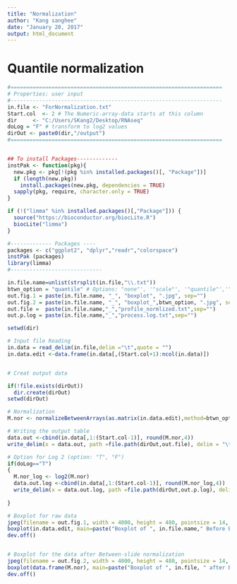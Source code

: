 ```yaml
---
title: "Normalization"
author: "Kang sanghee"
date: "January 20, 2017"
output: html_document
---
```


# Quantile normalization

```r


#===================================================================
# Properties: user input
#-------------------------------------------------------------------
in.file <- "ForNormalization.txt"
Start.col  <- 2 # The Numeric-array-data starts at this column
dir     <- "C:/Users/SKang2/Desktop/RNAseq"
doLog = "F" # transform to log2 values
dirOut <- paste0(dir,"/output")
#===================================================================


## To install Packages-------------
instPak <- function(pkg){
  new.pkg <- pkg[!(pkg %in% installed.packages()[, "Package"])]
  if (length(new.pkg)) 
    install.packages(new.pkg, dependencies = TRUE)
  sapply(pkg, require, character.only = TRUE)
}

if (!("limma" %in% installed.packages()[,"Package"])) {
  source("https://bioconductor.org/biocLite.R")
  biocLite("limma")
}

#------------- Packages ----
packages <- c("ggplot2", "dplyr","readr","colorspace")
instPak (packages) 
library(limma)
#-----------------------------

in.file.name=unlist(strsplit(in.file,"\\.txt"))
btwn_option = "quantile" # Options: "none"', '"scale"', '"quantile"','"Aquantile"', '"Gquantile"', '"Rquantile"', '"Tquantile"' or '"vsn"'
out.fig.1 = paste(in.file.name, "_", "boxplot", ".jpg", sep="")
out.fig.2 = paste(in.file.name, "_", "boxplot_",btwn_option, ".jpg", sep="")
out.file =  paste(in.file.name,"_","profile_normlized.txt",sep="")
out.p.log = paste(in.file.name,"_","process.log.txt",sep="")

setwd(dir)

# Input file Reading
in.data = read_delim(in.file,delim ="\t",quote = "")
in.data.edit <-data.frame(in.data[,(Start.col+1):ncol(in.data)])


# Creat output data

if(!file.exists(dirOut))
  dir.create(dirOut)
setwd(dirOut)

# Normalization
M.nor <- normalizeBetweenArrays(as.matrix(in.data.edit),method=btwn_option)

# Writing the output table
data.out <-cbind(in.data[,1:(Start.col-1)], round(M.nor,4))
write_delim(x = data.out, path =file.path(dirOut,out.file), delim = "\t",na = "")

# Option for Log 2 (option: "T", "F")
if(doLog=="T")
{
  M.nor_log <- log2(M.nor)
  data.out.log <-cbind(in.data[,1:(Start.col-1)], round(M.nor_log,4))
  write_delim(x = data.out.log, path =file.path(dirOut,out.p.log), delim = "\t",na = "")
  
}

# Boxplot for raw data
jpeg(filename = out.fig.1, width = 4000, height = 480, pointsize = 14, quality = 30, bg = "white", res = NA)
boxplot(in.data.edit, main=paste("Boxplot of ", in.file.name," Before Between normalization"))
dev.off()


# Boxplot for the data after Between-slide normalization
jpeg(filename = out.fig.2, width = 4000, height = 480, pointsize = 14, quality = 20, bg = "white", res = NA)
boxplot(data.frame(M.nor), main=paste("Boxplot of ", in.file, " after Between normalization", "_", btwn_option, sep=""))
dev.off()

```

